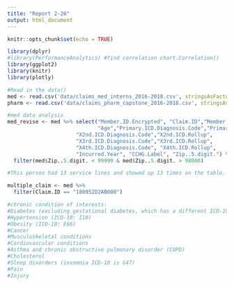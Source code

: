 ```yaml
---
title: "Report 2-26"
output: html_document
---
```


```r
knitr::opts_chunk$set(echo = TRUE)

library(dplyr)
#library(PerformanceAnalytics) #find correlation chart.Correlation()
library(ggplot2)
library(knitr)
library(plotly)

#Read in the data()
med <- read.csv('data/claims_med_interns_2016-2018.csv', stringsAsFactors = F)
pharm <- read.csv('data/claims_pharm_capstone_2016-2018.csv', stringsAsFactors = F)

#med data analysis
med_revise <- med %>% select("Member.ID.Encrypted", "Claim.ID","Member.Gender",
                             "Age","Primary.ICD.Diagnosis.Code","Primary.ICD.Rollup",
                      "X2nd.ICD.Diagnosis.Code","X2nd.ICD.Rollup",
                      "X3rd.ICD.Diagnosis.Code","X3rd.ICD.Rollup",
                      "X4th.ICD.Diagnosis.Code", "X4th.ICD.Rollup", 
                      "Incurred.Year", "CCHG.Label", "Zip..5.digit.") %>% 
  filter(med$Zip..5.digit. < 99999 & med$Zip..5.digit. > 98000)
```

```r
#This person had 13 service lines and showed up 13 times on the table. Therefore, we should use unique memberID/claim ID. However, if the same person has a different claim, it would only show the first one. Therefore, we cannot use unique id.

multiple_claim <- med %>% 
  filter(Claim.ID == "180952D2AB000")

```

```r
#chronic condition of interests:
#Diabetes (excluding gestational diabetes, which has a different ICD-10 code than diabetes mellitus)
#Hypertension (ICD-10: I10)
#Obesity (ICD-10: E66)
#Cancer
#Musculoskeletal conditions
#Cardiovascular conditions
#Asthma and chronic obstructive pulmonary disorder (COPD)
#Cholesterol
#Sleep disorders (insomnia ICD-10 is G47)
#Pain
#Injury


```